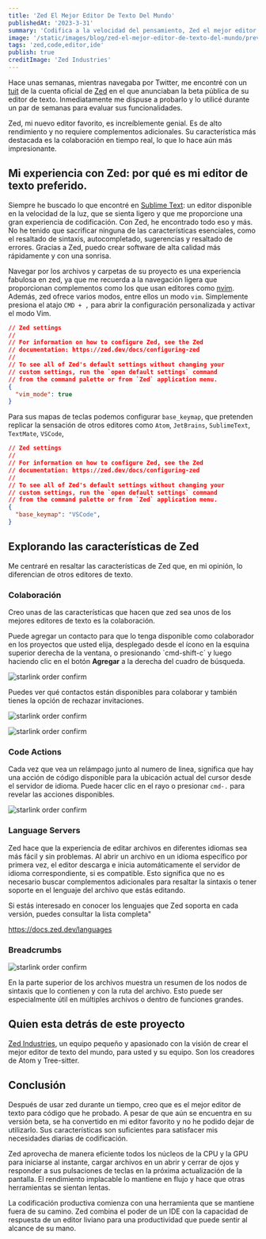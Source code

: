 ```yaml
---
title: 'Zed El Mejor Editor De Texto Del Mundo'
publishedAt: '2023-3-31'
summary: 'Codifica a la velocidad del pensamiento, Zed el mejor editor de texto del mundo para usted y su equipo, un editor de código multijugador de alto rendimiento de los creadores de Atom y Tree-sitter'
image: '/static/images/blog/zed-el-mejor-editor-de-texto-del-mundo/preview.webp'
tags: 'zed,code,editor,ide'
publish: true
creditImage: 'Zed Industries'
---
```


Hace unas semanas, mientras navegaba por Twitter, me encontré con un [tuit](https://twitter.com/zeddotdev/status/1636034629848403968) de la cuenta oficial de [Zed](https://twitter.com/zeddotdev) en el que anunciaban la beta pública de su editor de texto. Inmediatamente me dispuse a probarlo y lo utilicé durante un par de semanas para evaluar sus funcionalidades.

Zed, mi nuevo editor favorito, es increíblemente genial. Es de alto rendimiento y no requiere complementos adicionales. Su característica más destacada es la colaboración en tiempo real, lo que lo hace aún más impresionante.

## Mi experiencia con Zed: por qué es mi editor de texto preferido.

Siempre he buscado lo que encontré en [Sublime Text](https://www.sublimetext.com/): un editor disponible en la velocidad de la luz, que se sienta ligero y que me proporcione una gran experiencia de codificación. Con Zed, he encontrado todo eso y más. No he tenido que sacrificar ninguna de las características esenciales, como el resaltado de sintaxis, autocompletado, sugerencias y resaltado de errores. Gracias a Zed, puedo crear software de alta calidad más rápidamente y con una sonrisa.

Navegar por los archivos y carpetas de su proyecto es una experiencia fabulosa en zed, ya que me recuerda a la navegación ligera que proporcionan complementos como los que usan editores como [nvim](https://neovim.io/). Además, zed ofrece varios modos, entre ellos un modo `vim`. Simplemente presiona el atajo `CMD + ,` para abrir la configuración personalizada y activar el modo Vim.

```json
// Zed settings
//
// For information on how to configure Zed, see the Zed
// documentation: https://zed.dev/docs/configuring-zed
//
// To see all of Zed's default settings without changing your
// custom settings, run the `open default settings` command
// from the command palette or from `Zed` application menu.
{
  "vim_mode": true
}
```

Para sus mapas de teclas podemos configurar `base_keymap`, que pretenden replicar la sensación de otros editores como `Atom`, `JetBrains`, `SublimeText`, `TextMate`, `VSCode`,

```json
// Zed settings
//
// For information on how to configure Zed, see the Zed
// documentation: https://zed.dev/docs/configuring-zed
//
// To see all of Zed's default settings without changing your
// custom settings, run the `open default settings` command
// from the command palette or from `Zed` application menu.
{
  "base_keymap": "VSCode",
}
```

## Explorando las características de Zed

Me centraré en resaltar las características de Zed que, en mi opinión, lo diferencian de otros editores de texto.

### Colaboración

Creo unas de las características que hacen que zed sea unos de los mejores editores de texto es la colaboración.

Puede agregar un contacto para que lo tenga disponible como colaborador en los proyectos que usted elija, desplegado desde el ícono en la esquina superior derecha de la ventana, o presionando `cmd-shift-c´ y luego haciendo clic en el botón __Agregar__ a la derecha del cuadro de búsqueda.

<Image
  alt="starlink order confirm"
  src="/static/images/blog/zed-el-mejor-editor-de-texto-del-mundo/add-contact.jpg"
  width={622}
  height={437}
  quality="100"
  priority
/>

Puedes ver qué contactos están disponibles para colaborar y también tienes la opción de rechazar invitaciones.

<Image
  alt="starlink order confirm"
  src="/static/images/blog/zed-el-mejor-editor-de-texto-del-mundo/sharing-a-project.jpg"
  width={622}
  height={437}
  quality="100"
  priority
/>

<Image
  alt="starlink order confirm"
  src="/static/images/blog/zed-el-mejor-editor-de-texto-del-mundo/accepting-an-invite.jpg"
  width={622}
  height={437}
  quality="100"
  priority
/>

### Code Actions

Cada vez que vea un relámpago junto al numero de linea, significa que hay una acción de código disponible para la ubicación actual del cursor desde el servidor de idioma. Puede hacer clic en el rayo o presionar `cmd-.` para revelar las acciones disponibles.

<Image
  alt="starlink order confirm"
  src="/static/images/blog/zed-el-mejor-editor-de-texto-del-mundo/code-actions.jpg"
  width={622}
  height={437}
  quality="100"
  priority
/>

### Language Servers

Zed hace que la experiencia de editar archivos en diferentes idiomas sea más fácil y sin problemas. Al abrir un archivo en un idioma específico por primera vez, el editor descarga e inicia automáticamente el servidor de idioma correspondiente, si es compatible. Esto significa que no es necesario buscar complementos adicionales para resaltar la sintaxis o tener soporte en el lenguaje del archivo que estás editando.

Si estás interesado en conocer los lenguajes que Zed soporta en cada versión, puedes consultar la lista completa"

https://docs.zed.dev/languages

### Breadcrumbs

<Image
  alt="starlink order confirm"
  src="/static/images/blog/zed-el-mejor-editor-de-texto-del-mundo/breadcrumb.jpg"
  width={622}
  height={437}
  quality="100"
  priority
/>

En la parte superior de los archivos muestra un resumen de los nodos de sintaxis que lo contienen y con la ruta del archivo. Esto puede ser especialmente útil en múltiples archivos o dentro de funciones grandes.

## Quien esta detrás de este proyecto

 [Zed Industries](https://zed.dev/about), un equipo pequeño y apasionado con la visión de crear el mejor editor de texto del mundo, para usted y su equipo.  Son los creadores de Atom y Tree-sitter.

## Conclusión

Después de usar zed durante un tiempo, creo que es el mejor editor de texto para código que he probado. A pesar de que aún se encuentra en su versión beta, se ha convertido en mi editor favorito y no he podido dejar de utilizarlo. Sus características son suficientes para satisfacer mis necesidades diarias de codificación.

Zed aprovecha de manera eficiente todos los núcleos de la CPU y la GPU para iniciarse al instante, cargar archivos en un abrir y cerrar de ojos y responder a sus pulsaciones de teclas en la próxima actualización de la pantalla. El rendimiento implacable lo mantiene en flujo y hace que otras herramientas se sientan lentas.

La codificación productiva comienza con una herramienta que se mantiene fuera de su camino. Zed combina el poder de un IDE con la capacidad de respuesta de un editor liviano para una productividad que puede sentir al alcance de su mano.
